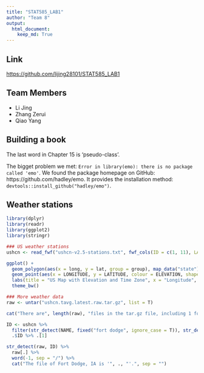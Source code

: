 ```yaml
---
title: "STAT585_LAB1"
author: "Team 8"
output:
  html_document:
    keep_md: True
---
```


## Link
[https://github.com/lijing28101/STAT585_LAB1](https://github.com/lijing28101/STAT585_LAB1)

## Team Members
- Li Jing
- Zhang Zerui
- Qiao Yang

## Building a book
The last word in Chapter 15 is 'pseudo-class'.

The bigget problem we met: `Error in library(emo): there is no package called 'emo'`. We found the package homepage on GitHub: https://github.com/hadley/emo. It provides the installation method: `devtools::install_github("hadley/emo")`.

## Weather stations
```r
library(dplyr)
library(readr)
library(ggplot2)
library(stringr)

### US weather stations
ushcn <- read_fwf("ushcn-v2.5-stations.txt", fwf_cols(ID = c(1, 11), LATITUDE = c(13, 20), LONGITUDE = c(22, 30), ELEVATION = c(32, 37), STATE = c(39, 40), NAME = c(42, 71), COMPONENT1 = c(73, 78), COMPONENT2 = c(80, 85), COMPONENT3 = c(87, 92), UTC = c(94, 95)), col_types = cols(UTC = "c"))

ggplot() +
  geom_polygon(aes(x = long, y = lat, group = group), map_data("state"), colour = "black", fill = "white" ) +
  geom_point(aes(x = LONGITUDE, y = LATITUDE, colour = ELEVATION, shape = UTC), ushcn) +
  labs(title = "US Map with Elevation and Time Zone", x = "Longitude", y = "Latitude", color = "Elevation") +
  theme_bw()

### More weather data
raw <- untar("ushcn.tavg.latest.raw.tar.gz", list = T)

cat("There are", length(raw), "files in the tar.gz file, including 1 folder and", length(raw) - 1, "files in this folder.")

ID <- ushcn %>%
  filter(str_detect(NAME, fixed("fort dodge", ignore_case = T)), str_detect(STATE, "IA")) %>%
  .$ID %>% .[1]

str_detect(raw, ID) %>%
  raw[.] %>%
  word(-1, sep = "/") %>%
  cat("The file of Fort Dodge, IA is '", ., "'.", sep = "")
```
